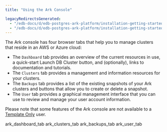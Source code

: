 ```yaml
---
title: "Using the Ark Console"

legacyRedirectsGenerated:
  - "/edb-docs/d/edb-postgres-ark-platform/installation-getting-started/getting-started-guide/3.5/using_ark_console.html"
  - "/edb-docs/d/edb-postgres-ark-platform/installation-getting-started/getting-started-guide/latest/using_ark_console.html"
---
```


<div id="using_ark_console" class="registered_link"></div>

The Ark console has four browser tabs that help you to manage clusters that reside in an AWS or Azure cloud:

-   The `Dashboard` tab provides an overview of the current resources in use, a quick-start Launch DB Cluster button, and (optionally), links to documentation and tutorials.
-   The `Clusters` tab provides a management and information resources for your clusters.
-   The `Backups` tab provides a list of the existing snapshots of your Ark clusters and buttons that allow you to create or delete a snapshot.
-   The `User` tab provides a graphical management interface that you can use to review and manage your user account information.

Please note that some features of the Ark console are not available to a [Template Only](../02_ark_overview/#template_only_user) user.

<div class="toctree" data-maxdepth="3">

ark_dashboard_tab ark_clusters_tab ark_backups_tab ark_user_tab

</div>
